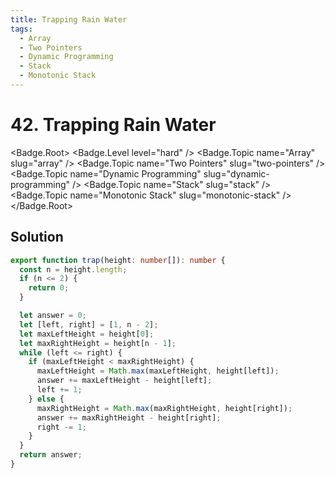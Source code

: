 ```yaml
---
title: Trapping Rain Water
tags:
  - Array
  - Two Pointers
  - Dynamic Programming
  - Stack
  - Monotonic Stack
---
```


# 42. Trapping Rain Water

<Badge.Root>
  <Badge.Level level="hard" />
  <Badge.Topic name="Array" slug="array" />
  <Badge.Topic name="Two Pointers" slug="two-pointers" />
  <Badge.Topic name="Dynamic Programming" slug="dynamic-programming" />
  <Badge.Topic name="Stack" slug="stack" />
  <Badge.Topic name="Monotonic Stack" slug="monotonic-stack" />
</Badge.Root>

## Solution

```typescript filename="solution.ts" copy
export function trap(height: number[]): number {
  const n = height.length;
  if (n <= 2) {
    return 0;
  }

  let answer = 0;
  let [left, right] = [1, n - 2];
  let maxLeftHeight = height[0];
  let maxRightHeight = height[n - 1];
  while (left <= right) {
    if (maxLeftHeight < maxRightHeight) {
      maxLeftHeight = Math.max(maxLeftHeight, height[left]);
      answer += maxLeftHeight - height[left];
      left += 1;
    } else {
      maxRightHeight = Math.max(maxRightHeight, height[right]);
      answer += maxRightHeight - height[right];
      right -= 1;
    }
  }
  return answer;
}
```

<ProblemLink
  codingSite="leetcode"
  href="https://leetcode.com/problems/trapping-rain-water"
  title="Trapping Rain Water"
/>
